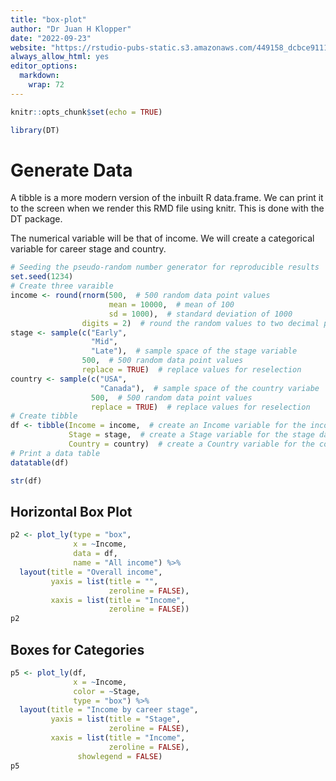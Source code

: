 ```yaml
---
title: "box-plot"
author: "Dr Juan H Klopper"
date: "2022-09-23"
website: "https://rstudio-pubs-static.s3.amazonaws.com/449158_dcbce9111bff4bfba7f11e27e1226b4b.html#simple-box-and-whisker-plot"
always_allow_html: yes
editor_options:
  markdown:
    wrap: 72
---
```


```r
knitr::opts_chunk$set(echo = TRUE)

library(DT)
```

# Generate Data

A tibble is a more modern version of the inbuilt R data.frame. We can print it to the screen when we render this RMD file using knitr. This is done with the DT package.

The numerical variable will be that of income. We will create a categorical variable for career stage and country.

```r
# Seeding the pseudo-random number generator for reproducible results
set.seed(1234)
# Create three varaible
income <- round(rnorm(500,  # 500 random data point values
                      mean = 10000,  # mean of 100
                      sd = 1000),  # standard deviation of 1000
                digits = 2)  # round the random values to two decimal points
stage <- sample(c("Early",  
                  "Mid",
                  "Late"),  # sample space of the stage variable
                500,  # 500 random data point values
                replace = TRUE)  # replace values for reselection
country <- sample(c("USA",
                    "Canada"),  # sample space of the country variabe
                  500,  # 500 random data point values
                  replace = TRUE)  # replace values for reselection
# Create tibble
df <- tibble(Income = income,  # create an Income variable for the income data point values
             Stage = stage,  # create a Stage variable for the stage data point values
             Country = country)  # create a Country variable for the country data point values
# Print a data table
datatable(df)
```

```r
str(df)
```


## Horizontal Box Plot

```r
p2 <- plot_ly(type = "box",
              x = ~Income,
              data = df,
              name = "All income") %>% 
  layout(title = "Overall income",
         yaxis = list(title = "",
                      zeroline = FALSE),
         xaxis = list(title = "Income",
                      zeroline = FALSE))
p2
```

## Boxes for Categories

```r
p5 <- plot_ly(df,
              x = ~Income,
              color = ~Stage,
              type = "box") %>% 
  layout(title = "Income by career stage",
         yaxis = list(title = "Stage",
                      zeroline = FALSE),
         xaxis = list(title = "Income",
                      zeroline = FALSE),
               showlegend = FALSE)
p5
```

